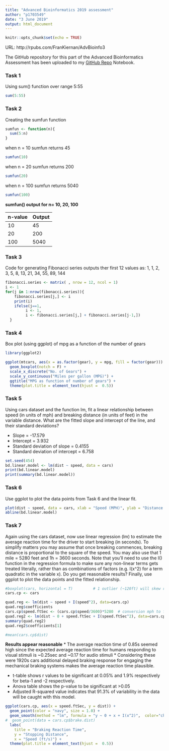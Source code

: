 ```yaml
---
title: "Advanced Bioinformatics 2019 assessment"
author: "p1703549"
date: "3 June 2019"
output: html_document
---
```


```r
knitr::opts_chunk$set(echo = TRUE)
```

URL: http://rpubs.com/FranKiernan/AdvBioinfo3


The GitHub repository for this part of the Advanced Bioinformatics Assessment has been uploaded to my [GitHub Repo](https://github.com/FranKiernan/Adv-Bioinformatics_Assmt) Notebook. 

### Task 1 
Using sum() function over range 5:55
```R
sum(5:55)
```

### Task 2 
Creating the sumfun function
```R
sumfun <- function(n){
  sum(5:n)
}
```


when n = 10
sumfun returns 45
```R
sumfun(10)
```

when n = 20
sumfun returns 200
```R
sumfun(20)
```

when n = 100
sumfun returns 5040
```R
sumfun(100)
```
 
**sumfun() output for n= 10, 20, 100**

n-value | Output
------- | ---------
10    |  45
20    |  200
100   |  5040



### Task 3
Code for generating Fibonacci series outputs ther first 12 values as:
1, 1, 2, 3, 5, 8, 13, 21, 34, 55, 89, 144
```R
fibonacci.series <- matrix( , nrow = 12, ncol = 1)
i <- 1
for(j in 1:nrow(fibonacci.series)){
    fibonacci.series[j,] <- i
    print(i)
    ifelse(j==1, 
         i <- 1,
         i <- fibonacci.series[j,] + fibonacci.series[j-1,])
  }

```


### Task 4
Box plot (using ggplot) of mpg as a function of the number of gears
```R
library(ggplot2)

ggplot(mtcars, aes(x = as.factor(gear), y = mpg, fill = factor(gear))) + 
  geom_boxplot(notch = F) +
  scale_x_discrete("No. of Gears") +
  scale_y_continuous("Miles per gallon (MPG)") +
  ggtitle("MPG as function of number of gears") +
  theme(plot.title = element_text(hjust =  0.5))
```


### Task 5
Using cars dataset and the function lm, fit a linear relationship between speed (in units of mph) and breaking distance (in units of feet) in the variable distance. What are the fitted slope and intercept of the line, and their standard deviations? 

* Slope = -17.579
* Intercept = 3.932
* Standard deviation of slope = 0.4155
* Standard deviation of intercept = 6.758

```R
set.seed(454)
bd.linear.model <- lm(dist ~ speed, data = cars)
print(bd.linear.model)
print(summary(bd.linear.model))
```


### Task 6
Use ggplot to plot the data points from Task 6 and the linear fit. 
```R
plot(dist ~ speed, data = cars, xlab = "Speed (MPH)", ylab = "Distance (feet)", main = "Relationship between speed and distance")
abline(bd.linear.model)
```


### Task 7
Again using the cars dataset, now use linear regression (lm) to estimate the average reaction time for the driver to start breaking (in seconds). To simplify matters you may assume that once breaking commences, breaking distance is proportional to the square of the speed. You may also use that 1 mile = 5280 feet and 1h = 3600 seconds. Note that you'll need to use the I() function in the regression formula to make sure any non-linear terms gets treated literally, rather than as combinations of factors (e.g. I(x^2) for a term quadratic in the variable x). Do you get reasonable results? Finally, use ggplot to plot the data points and the fitted relationship.  

```R
#boxplot(cars, horizontal = T)         # 1 outlier (~120ft) will skew results slightly negatively 
cars.cp <- cars

quad.reg <- lm(dist ~ speed + I(speed^2), data=cars.cp)
quad.reg$coefficients
cars.cp$speed.ftSec <- (cars.cp$speed/3600)*5280  # conversion mph to ft/sec
quad.reg2 <- lm(dist ~ 0 + speed.ftSec + I(speed.ftSec^2), data=cars.cp)
summary(quad.reg2) 
quad.reg2$coefficients[1]

#mean(cars.cp$dist)

```

**Results appear reasonable** 
* The average reaction time of 0.85s seemed high since the expected average reaction time for humans responding to visual stimuli is ~0.25sec and ~0.17 for audio stimuli 
* Considering these were 1920s cars additional delayed braking response for engaging the mechanical braking systems makes the average reaction time plausible.

* t-table shows r values to be significant at 0.05% and 1.9% respectively for beta-1 and -2 respectively.
* Anova table shows the p-value to be significant at >0.05
* Adjusted R-squared value indicates that 91.3% of variability in the data will be caught with this model.


```R
ggplot(cars.cp, aes(x = speed.ftSec, y = dist)) + 
  geom_point(color = "navy", size = 1.0) + 
  geom_smooth(method = "lm", formula = "y ~ 0 + x + I(x^2)",  color="chartreuse", fullrange='TRUE') +
#  geom_point(data = cars.cp$brake.dist)
  labs(
    title = "Braking Reaction Time",  
    y = "Stopping Distance", 
    x = "Speed (ft/s)") +
  theme(plot.title = element_text(hjust =  0.5))
    

```

